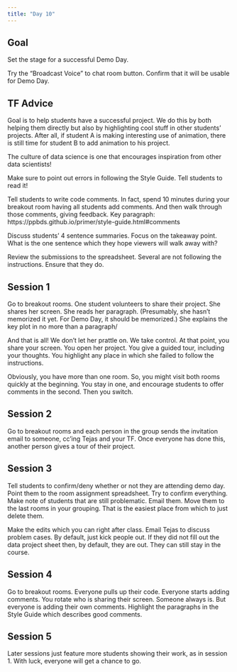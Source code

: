 ```yaml
---
title: "Day 10"
---
```


## Goal

Set the stage for a successful Demo Day.

Try the "Broadcast Voice" to chat room button. Confirm that it will be usable for Demo Day.

## TF Advice

Goal is to help students have a successful project. We do this by both helping them directly but also by highlighting cool stuff in other students' projects. After all, if student A is making interesting use of animation, there is still time for student B to add animation to his project. 

The culture of data science is one that encourages inspiration from other data scientists!

Make sure to point out errors in following the Style Guide. Tell students to read it!

Tell students to write code comments. In fact, spend 10 minutes during your breakout room having all students add comments. And then walk through those comments, giving feedback. Key paragraph: https://ppbds.github.io/primer/style-guide.html#comments

Discuss students' 4 sentence summaries. Focus on the takeaway point. What is the one sentence which they hope viewers will walk away with?

Review the submissions to the spreadsheet. Several are not following the instructions. Ensure that they do. 


## Session 1

Go to breakout rooms. One student volunteers to share their project. She shares her screen. She reads her paragraph. (Presumably, she hasn't memorized it yet. For Demo Day, it should be memorized.) She explains the key plot in no more than a paragraph/

And that is all! We don't let her prattle on. We take control. At that point, you share your screen. You open her project. You give a guided tour, including your thoughts. You highlight any place in which she failed to follow the instructions.

Obviously, you have more than one room. So, you might visit both rooms quickly at the beginning. You stay in one, and encourage students to offer comments in the second. Then you switch.

## Session 2

Go to breakout rooms and each person in the group sends the invitation email to someone, cc'ing Tejas and your TF. Once everyone has done this, another person gives a tour of their project.


## Session 3

Tell students to confirm/deny whether or not they are attending demo day. Point them to the room assignment spreadsheet. Try to confirm everything. Make note of students that are still problematic. Email them. Move them to the last rooms in your grouping. That is the easiest place from which to just delete them.

Make the edits which you can right after class. Email Tejas to discuss problem cases. By default, just kick people out. If they did not fill out the data project sheet then, by default, they are out. They can still stay in the course.

## Session 4

Go to breakout rooms. Everyone pulls up their code. Everyone starts adding comments. You rotate who is sharing their screen. Someone always is. But everyone is adding their own comments. Highlight the paragraphs in the Style Guide which describes good comments.

## Session 5

Later sessions just feature more students showing their work, as in session 1. With luck, everyone will get a chance to go.

